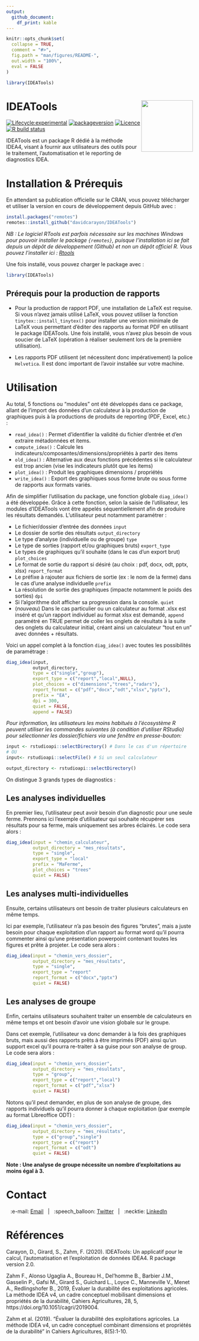 ```yaml
---
output: 
  github_document:
    df_print: kable
---
```


<!-- README.md is generated from README.Rmd. Please edit that file -->

```r
knitr::opts_chunk$set(
  collapse = TRUE,
  comment = "#>",
  fig.path = "man/figures/README-",
  out.width = "100%",
  eval = FALSE
)

library(IDEATools)
```

# IDEATools <img src='man/figures/logo.png' align="right" height="139" />

<!-- badges: start -->

[![Lifecycle:experimental](https://img.shields.io/badge/lifecycle-maturing-orange.svg)](https://www.tidyverse.org/lifecycle/#maturing)
[![packageversion](https://img.shields.io/badge/Package%20version-3.2.1-green.svg?style=flat-square)](commits/master)
[![Licence](https://img.shields.io/badge/licence-GPL--3-blue.svg)](https://www.gnu.org/licenses/gpl-3.0.en.html)
[![R build status](https://github.com/davidcarayon/IDEATools/workflows/R-CMD-check/badge.svg)](https://github.com/davidcarayon/IDEATools/actions)

<!-- badges: end -->

IDEATools est un package R dédié à la méthode IDEA4, visant à fournir aux utilisateurs des outils pour le traitement, l'automatisation et le reporting de diagnostics IDEA.

# Installation & Prérequis

En attendant sa publication officielle sur le CRAN, vous pouvez télécharger et utiliser la version en cours de développement depuis GitHub avec :

```r
install.packages("remotes")
remotes::install_github("davidcarayon/IDEATools")
```

_NB : Le logiciel RTools est parfois nécessaire sur les machines Windows pour pouvoir installer le package `{remotes}`, puisque l'installation ici se fait depuis un dépôt de développement (Github) et non un dépôt officiel R. Vous pouvez l'installer ici : [Rtools](https://cran.r-project.org/bin/windows/Rtools/)_

Une fois installé, vous pouvez charger le package avec :

```r
library(IDEATools)
```

## Prérequis pour la production de rapports

- Pour la production de rapport PDF, une installation de LaTeX est requise. Si vous n'avez jamais utilisé LaTeX, vous pouvez utiliser la fonction `tinytex::install_tinytex()` pour installer une version minimale de LaTeX vous permettant d'éditer des rapports au format PDF en utilisant le package IDEATools. Une fois installé, vous n'avez plus besoin de vous soucier de LaTeX (opération à réaliser seulement lors de la première utilisation).

- Les rapports PDF utilisent (et nécessitent donc impérativement) la police `Helvetica`. Il est donc important de l'avoir installée sur votre machine.

# Utilisation

Au total, 5 fonctions ou "modules" ont été développés dans ce package, allant de l'import des données d'un calculateur à la production de graphiques puis à la productions de produits de reporting (PDF, Excel, etc.) :

- `read_idea()` : Permet d'identifier la validité du fichier d'entrée et d'en extraire métadonnées et items.
- `compute_idea()` : Calcule les indicateurs/composantes/dimensions/propriétés à partir des items
- `old_idea()` : Alternative aux deux fonctions précédentes si le calculateur est trop ancien (vise les indicateurs plutôt que les items)
- `plot_idea()` : Produit les graphiques dimensions / propriétés
- `write_idea()` : Export des graphiques sous forme brute ou sous forme de rapports aux formats variés.

Afin de simplifier l'utilisation du package, une fonction globale `diag_idea()` a été développée. Grâce à cette fonction, selon la saisie de l'utilisateur, les modules d'IDEATools vont être appelés séquentiellement afin de produire les résultats demandés. L'utilisateur peut notamment paramétrer :

-   Le fichier/dossier d'entrée des données `input`
-   Le dossier de sortie des résultats `output_directory`
-   Le type d'analyse (individuelle ou de groupe) `type`
-   Le type de sorties (rapport et/ou graphiques bruts) `export_type`
-   Le types de graphiques qu'il souhaite (dans le cas d'un export brut) `plot_choices`
-   Le format de sortie du rapport si désiré (au choix : pdf, docx, odt, pptx, xlsx) `report_format`
-   Le préfixe à rajouter aux fichiers de sortie (ex : le nom de la ferme) dans le cas d'une analyse individuelle `prefix`
-   La résolution de sortie des graphiques (impacte notamment le poids des sorties) `dpi`
-   Si l'algorithme doit afficher sa progression dans la console. `quiet`
-   (*nouveau*) Dans le cas particulier ou un calculateur au format .xlsx est inséré et qu'un rapport individuel au format xlsx est demandé, `append` paramétré en TRUE permet de coller les onglets de résultats à la suite des onglets du calculateur initial, créant ainsi un calculateur "tout en un" avec données + résultats.

Voici un appel complet à la fonction `diag_idea()` avec toutes les possibilités de paramétrage :

``` r
diag_idea(input,
          output_directory,
          type = c("single","group"),
          export_type = c("report","local",NULL),
          plot_choices = c("dimensions","trees","radars"),
          report_format = c("pdf","docx","odt","xlsx","pptx"),
          prefix = "EA",
          dpi = 300,
          quiet = FALSE,
          append = FALSE)
```

_Pour information, les utilisateurs les moins habitués à l'écosystème R peuvent utiliser les commandes suivantes (à condition d'utiliser RStudio) pour sélectionner les dossier/fichiers via une fenêtre en presse-bouton:_

```r
input <- rstudioapi::selectDirectory() # Dans le cas d'un répertoire 
# OU
input<- rstudioapi::selectFile() # Si un seul calculateur

output_directory <- rstudioapi::selectDirectory()
```

On distingue 3 grands types de diagnostics :

## Les analyses individuelles

En premier lieu, l'utilisateur peut avoir besoin d'un diagnostic pour une seule ferme.
Prennons ici l'exemple d'utilisateur qui souhaite récupérer ses résultats pour sa ferme, mais uniquement ses arbres éclairés. Le code sera alors :

```r
diag_idea(input = "chemin_calculateur",
          output_directory = "mes_résultats",
          type = "single",
          export_type = "local"
          prefix = "MaFerme",
          plot_choices = "trees"
          quiet = FALSE)
```

## Les analyses multi-individuelles

Ensuite, certains utilisateurs ont besoin de traiter plusieurs calculateurs en même temps. 

Ici par exemple, l'utilisateur n'a pas besoin des figures "brutes", mais a juste besoin pour chaque exploitation d'un rapport au format word qu'il pourra commenter ainsi qu'une présentation powerpoint contenant toutes les figures et prête à projeter. Le code sera alors :

```r
diag_idea(input = "chemin_vers_dossier",
          output_directory = "mes_résultats",
          type = "single",
          export_type = "report"
          report_format = c("docx","pptx")
          quiet = FALSE)
```


## Les analyses de groupe

Enfin, certains utilisateurs souhaitent traiter un ensemble de calculateurs en même temps et ont besoin d'avoir une vision globale sur le groupe.

Dans cet exemple, l'utilisateur va donc demander à la fois des graphiques bruts, mais aussi des rapports prêts à être imprimés (PDF) ainsi qu'un support excel qu'il pourra re-traiter à sa guise pour son analyse de group. Le code sera alors :

```r
diag_idea(input = "chemin_vers_dossier",
          output_directory = "mes_résultats",
          type = "group",
          export_type = c("report","local")
          report_format = c("pdf","xlsx")
          quiet = FALSE)
```

Notons qu'il peut demander, en plus de son analyse de groupe, des rapports individuels qu'il pourra donner à chaque exploitation (par exemple au format Libreoffice ODT) :

```r
diag_idea(input = "chemin_vers_dossier",
          output_directory = "mes_résultats",
          type = c("group","single")
          export_type = c("report")
          report_format = c("odt")
          quiet = FALSE)
```

**Note : Une analyse de groupe nécessite un nombre d'exploitations au moins égal à 3.**


# Contact

<div align="center">

&nbsp;&nbsp;&nbsp;:e-mail: [Email][Email]&nbsp;&nbsp;&nbsp;|&nbsp;&nbsp;&nbsp;:speech_balloon: [Twitter][Twitter]&nbsp;&nbsp;&nbsp;|&nbsp;&nbsp;&nbsp;:necktie: [LinkedIn][LinkedIn]

<!--
Quick Link
-->
[Twitter]:https://twitter.com/david_carayon
[LinkedIn]:https://www.linkedin.com/in/carayon-david/
[Email]:mailto:david.carayon@inrae.fr


</div>

# Références

Carayon, D., Girard, S., Zahm, F. (2020). IDEATools: Un applicatif pour le calcul, l'automatisation et l'exploitation de données IDEA4. R package version 2.0.

Zahm F., Alonso Ugaglia A., Boureau H., Del’homme B., Barbier J.M., Gasselin P., Gafsi M., Girard S., Guichard L., Loyce C., Manneville V., Menet A., Redlingshofer B., 2019, Évaluer la durabilité des exploitations agricoles. La méthode IDEA v4, un cadre conceptuel mobilisant dimensions et propriétés de la durabilité, Cahiers Agricultures, 28, 5, https://doi.org/10.1051/cagri/2019004.

Zahm et al. (2019). "Évaluer la durabilité des exploitations agricoles. La méthode IDEA v4, un cadre conceptuel combinant dimensions et propriétés de la durabilité" in Cahiers Agricultures, 8(5):1-10.
